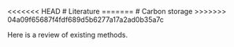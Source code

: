 <<<<<<< HEAD
# Literature
=======
# Carbon storage
>>>>>>> 04a09f65687f4fdf689d5b6277a17a2ad0b35a7c

Here is a review of existing methods.

